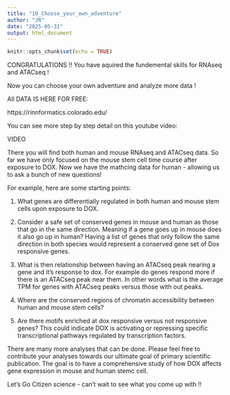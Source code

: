 ```yaml
---
title: "10_Choose_your_own_adventure"
author: "JR"
date: "2025-05-31"
output: html_document
---
```


```r
knitr::opts_chunk$set(echo = TRUE)
```

CONGRATULATIONS !! You have aquired the fundemental skills for RNAseq and ATACseq !

Now you can choose your own adventure and analyze more data !

All DATA IS HERE FOR FREE:

https://rinnformatics.colorado.edu/

You can see more step by step detail on this youtube video:

VIDEO

There you will find both human and mouse RNAseq and ATACseq data. So far we have only focused on the mouse stem cell time course after exposure to DOX. Now we have the mathcing data for human - allowing us to ask a bunch of new questions!

For example, here are some starting points:

1) What genes are differentially regulated in both human and mouse stem cells upon exposure to DOX.

2) Consider a safe set of conserved genes in mouse and human as those that go in the same direction.
Meaning if a gene goes up in mouse does it also go up in human? Having a list of genes that only follow the same direction in both species would represent a conserved gene set of Dox responsive genes.

3) What is then relationship between having an ATACseq peak nearing a gene and it's response to dox. For example do genes respond more if there is an ATACseq peak near them. In other words what is the average TPM for genes with ATACseq peaks versus those with out peaks.

4) Where are the conserved regions of chromatin accessibility between human and mouse stem cells?

5) Are there motifs enriched at dox responsive versus not responsive genes? This could indicate DOX is activating or repressing specific transcriptional pathways regulated by transcription factors.

There are many more analyses that can be done. Please feel free to contribute your analyses towards our ultimate goal of primary scientific publication. The goal is to have a comprehensive study of how DOX affects gene expression in mouse and human stemc cell.

Let's Go Citizen science - can't wait to see what you come up with !!